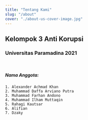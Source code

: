 ```yaml
---
title: "Tentang Kami"
slug: "/about"
cover: "./about-us-cover-image.jpg"
---
```


## Kelompok 3 Anti Korupsi 
### Universitas Paramadina 2021

<br />

##### Nama Anggota:

    1. Alexander Achmad Khan
    2. Muhammad Daffa Arviano Putra
    3. Muhammad Farhan Andono
    4. Muhammad Ilham Muttaqin
    5. Rahagi Kautsar
    6. Alifian
    7. Dzaky

